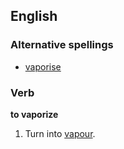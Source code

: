 ==English==

===Alternative spellings===
*[[vaporise]]

===Verb===
'''to vaporize'''
# Turn into [[vapour]].
